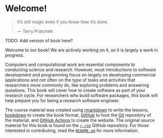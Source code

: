 # Welcome!

> It's still magic even if you know how it's done.
>
> --- Terry Pratchett

TODO: Add version of book here?

Welcome to our book! We are actively working on it, so it is largely a
work in progress.

Computers and computational work are essential components to conducting
science and research. However, most introductions to software
development and programming focus on largely on developing commercial
applications and not often on the type of tasks and activities that
researchers more commonly do, like exploring problems and answering
questions. This book will cover how to create software as part of your
research cycle. For researchers who build software packages, this book
will help prepare you for being a research software engineer.

The course material was created using
[rmarkdown](https://rmarkdown.rstudio.com/) to write the lessons,
[bookdown](https://bookdown.org/yihui/bookdown/) to create the book
format, [GitHub](https://github.com/) to host the
[Git](https://git-scm.com/) repository of the material, and [GitHub
Actions](https://github.com/features/actions) to create the website. The
original source material for this book is found on the
[`r-rse`](https://github.com/merely-useful/r-rse) GitHub repository. For
those interested in contributing, read the
[`README.md`](https://github.com/merely-useful/r-rse/blob/main/README.md)
for more information.

